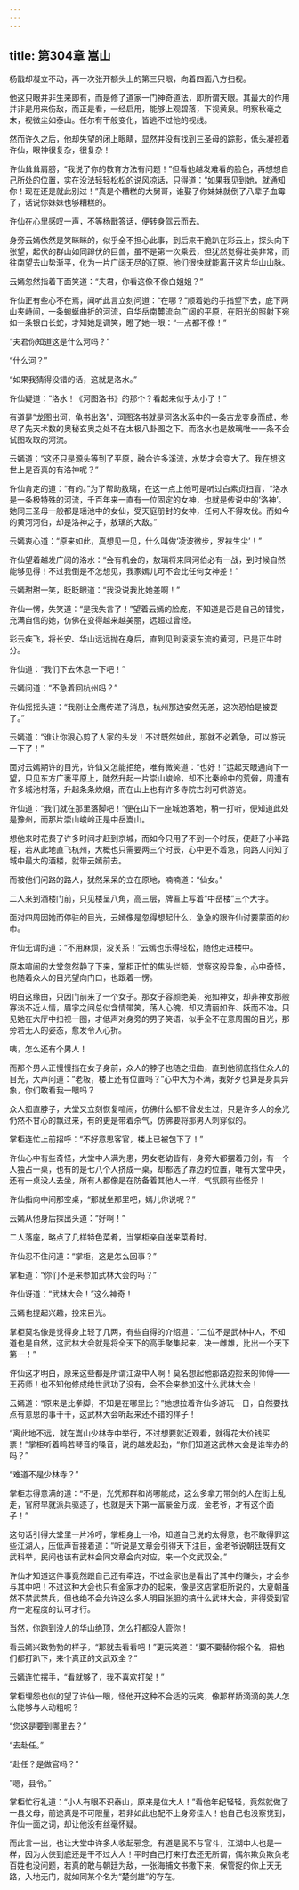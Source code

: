 ```yaml
---
---
---
```

title: 第304章 嵩山
---





杨戬却凝立不动，再一次张开额头上的第三只眼，向着四面八方扫视。

他这只眼并非生来即有，而是修了道家一门神奇道法，即所谓天眼。其最大的作用并非是用来伤敌，而正是看，一经启用，能够上观碧落，下视黄泉。明察秋毫之末，视微尘如泰山。任尔有干般变化，皆逃不过他的视线。

然而许久之后，他却失望的闭上眼睛，显然并没有找到三圣母的踪影，低头凝视着许仙，眼神很复杂，很复杂！

许仙耸耸肩膀，“我说了你的教育方法有问题！”但看他越发难看的脸色，再想想自己所处的位置，实在没法轻轻松松的说风凉话，只得道：“如果我见到她，就通知你！现在还是就此别过！”真是个糟糕的大舅哥，谁娶了你妹妹就倒了八辈子血霉了，话说你妹妹也够糟糕的。

许仙在心里感叹一声，不等杨戬答话，便转身驾云而去。

身旁云嫣依然是笑眯眯的，似乎全不担心此事，到后来干脆趴在彩云上，探头向下张望，起伏的群山如同蹲伏的巨兽，虽不是第一次乘云，但犹然觉得壮美非常，而往南望去山势渐平，化为一片广阔无尽的辽原。他们很快就能离开这片华山山脉。

云嫣忽然指着下面笑道：“夫君，你看这像不像白姐姐？”

许仙正有些心不在焉，闻听此言立刻问道：“在哪？”顺着她的手指望下去，底下两山夹峙间，一条蜿蜒曲折的河流，自华岳南麓流向广阔的平原，在阳光的照射下宛如一条银白长蛇，才知她是调笑，瞪了她一眼：“一点都不像！”

“夫君你知道这是什么河吗？”

“什么河？”

“如果我猜得没错的话，这就是洛水。”

许仙疑道：“洛水！《河图洛书》的那个？看起来似乎太小了！”

有道是“龙图出河，龟书出洛”，河图洛书就是河洛水系中的一条古龙变身而成，参尽了先天术数的奥秘玄奥之处不在太极八卦图之下。而洛水也是敖璃唯一一条不会试图攻取的河流。

云嫣道：“这还只是源头等到了平原，融合许多溪流，水势才会变大了。我在想这世上是否真的有洛神呢？”

许仙肯定的道：“有的。”为了帮助敖璃，在这一点上他可是听过白素贞扫盲，“洛水是一条极特殊的河流，千百年来一直有一位固定的女神，也就是传说中的‘洛神’。她同三圣母一般都是瑶池中的女仙，受天庭册封的女神，任何人不得攻伐。而如今的黄河河伯，却是洛神之子，敖璃的大敌。”

云嫣衷心道：“原来如此，真想见一见，什么叫做‘凌波微步，罗袜生尘’！”

许仙望着越发广阔的洛水：“会有机会的，敖璃将来同河伯必有一战，到时候自然能够见得！不过我倒是不怎想见，我家嫣儿可不会比任何女神差！”

云嫣甜甜一笑，眨眨眼道：“我没说我比她差啊！”

许仙一愣，失笑道：“是我失言了！”望着云嫣的脸庞，不知道是否是自己的错觉，充满自信的她，仿佛在变得越来越美丽，远超过曾经。

彩云疾飞，将长安、华山远远抛在身后，直到见到滚滚东流的黄河，已是正牛时分。

许仙道：“我们下去休息一下吧！”

云嫣问道：“不急着回杭州吗？”

许仙摇摇头道：“我刚让金鹰传递了消息，杭州那边安然无恙，这次恐怕是被耍了。”

云嫣道：“谁让你狠心剪了人家的头发！不过既然如此，那就不必着急，可以游玩一下了！”

面对云嫣期许的目光，许仙又怎能拒绝，唯有微笑道：“也好！”运起天眼通向下一望，只见东方广袤平原上，陡然升起一片崇山峻岭，却不比秦岭中的荒僻，周遭有许多城池村落，升起条条炊烟，而在山上也有许多寺院古刹可供游览。

许仙道：“我们就在那里落脚吧！”便在山下一座城池落地，稍一打听，便知道此处是豫州，而那片崇山峻岭正是中岳嵩山。

想他来时花费了许多时间才赶到京城，而如今只用了不到一个时辰，便赶了小半路程，若从此地直飞杭州，大概也只需要两三个时辰，心中更不着急，向路人问知了城中最大的酒楼，就带云嫣前去。

而被他们问路的路人，犹然呆呆的立在原地，喃喃道：“仙女。”

二人来到酒楼门前，只见楼呈八角，高三层，牌匾上写着“中岳楼”三个大字。

面对四周因她而停驻的目光，云嫣像是忽得想起什么，急急的跟许仙讨要蒙面的纱巾。

许仙无谓的道：“不用麻烦，没关系！”云嫣也乐得轻松，随他走进楼中。

原本喧闹的大堂忽然静了下来，掌柜正忙的焦头烂额，觉察这股异象，心中奇怪，也随着众人的目光望向门口，也跟着一愣。

明白这缘由，只因门前来了一个女子。那女子容颜绝美，宛如神女，却非神女那般寡淡不近人情，眉宇之间总似含情带笑，荡人心魄，却又清丽如许、妖而不冶。只见她在大厅中扫视一圈，才低声对身旁的男子笑语，似手全不在意周围的目光，那旁若无人的姿态，愈发令人心折。

咦，怎么还有个男人！

而那个男人正慢慢挡在女子身前，众人的脖子也随之扭曲，直到他彻底挡住众人的目光，大声问道：“老板，楼上还有位置吗？”心中大为不满，我好歹也算是身具异象，你们敢看我一眼吗？

众人扭直脖子，大堂又立刻恢复喧闹，仿佛什么都不曾发生过，只是许多人的余光仍然不甘心的飘过来，有的更是带着杀气，仿佛要将那男人刺穿似的。

掌柜连忙上前招呼：“不好意思客官，楼上已被包下了！”

许仙心中有些奇怪，大堂中人满为患，男女老幼皆有，身旁大都摆着刀剑，有一个人独占一桌，也有的是七八个人挤成一桌，却都选了靠边的位置，唯有大堂中央，还有一桌没人去坐，所有人都像是在防备着其他人一样，气氛颇有些怪异！

许仙指向中间那空桌，“那就坐那里吧，嫣儿你说呢？”

云嫣从他身后探出头道：“好啊！”

二人落座，略点了几样特色菜肴，当掌柜亲自送来菜肴时。

许仙忍不住问道：“掌柜，这是怎么回事？”

掌柜道：“你们不是来参加武林大会的吗？”

许仙讶道：“武林大会！”这么神奇！

云嫣也提起兴趣，投来目光。

掌柜莫名像是觉得身上轻了几两，有些自得的介绍道：“二位不是武林中人，不知道也是自然，这武林大会就是将全天下的高手聚集起来，决一雌雄，比出一个天下第一！”

许仙这才明白，原来这些都是所谓江湖中人啊！莫名想起他那路边捡来的师傅——王药师！也不知他修成绝世武功了没有，会不会来参加这什么武林大会！

云嫣道：“原来是比拳脚，不知是在哪里比？”她想拉着许仙多游玩一日，自然要找点有意思的事干干，这武林大会听起来还不错的样子！

“离此地不远，就在嵩山少林寺中举行，不过想要就近观看，就得花大价钱买票！”掌柜听着鸣若琴音的嗓音，说的越发起劲，“你们知道这武林大会是谁举办的吗？”

“难道不是少林寺？”

掌柜志得意满的道：“不是，光凭那群和尚哪能成，这么多拿刀带剑的人在街上乱走，官府早就派兵驱逐了，也就是天下第一富豪金万成，金老爷，才有这个面子！”

这句话引得大堂里一片冷哼，掌柜身上一冷，知道自己说的太得意，也不敢得罪这些江湖人，压低声音接着道：“听说是文章会引得天下注目，金老爷说朝廷既有文武科举，民间也该有武林会同文章会向对应，来一个文武双全。”

许仙才知道这件事竟然跟自己还有牵连，不过金家也是看出了其中的赚头，才会参与其中吧！不过这种大会也只有金家才办的起来，像是这店掌柜所说的，大夏朝虽然不禁武禁兵，但也绝不会允许这么多人明目张胆的搞什么武林大会，非得受到官府一定程度的认可才行。

当然，你跑到没人的华山绝顶，怎么打都没人管你！

看云嫣兴致勃勃的样子，“那就去看看吧！”更玩笑道：“要不要替你报个名，把他们都打趴下，来个真正的文武双全？”

云嫣连忙摆手，“看就够了，我不喜欢打架！”

掌柜埋怨也似的望了许仙一眼，怪他开这种不合适的玩笑，像那样娇滴滴的美人怎么能够与人动粗呢？

“您这是要到哪里去？”

“去赴任。”

“赴任？是做官吗？”

“嗯，县令。”

掌柜忙行礼道：“小人有眼不识泰山，原来是位大人！”看他年纪轻轻，竟然就做了一县父母，前途真是不可限量，若非如此也配不上身旁佳人！他自己也没察觉到，许仙一面之词，却让他没有丝毫怀疑。

而此言一出，也让大堂中许多人收起邪念，有道是民不与官斗，江湖中人也是一样，因为大侠到底还是干不过大人！平时自己打来打去还无所谓，偶尔欺负欺负老百姓也没问题，若真的敢与朝廷为敌，一张海捕文书撒下来，保管捉的你上天无路，入地无门，就如同某个名为“楚剑雄”的存在。